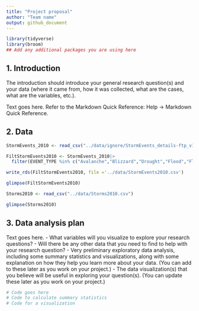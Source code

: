 ```yaml
---
title: "Project proposal"
author: "Team name"
output: github_document
---
```


```r
library(tidyverse)
library(broom)
## Add any additional packages you are using here
```

## 1. Introduction

The introduction should introduce your general research question(s) and your data (where it came from, how it was collected, what are the cases, what are the variables, etc.).

Text goes here. Refer to the Markdown Quick Reference: Help -> Markdown Quick Reference. 

## 2. Data

```r
StormEvents_2010 <- read_csv("../data/ignore/StormEvents_details-ftp_v1.0_d2010_c20250520.csv")
```

```r
FiltStormEvents2010 <- StormEvents_2010|>
  filter(EVENT_TYPE %in% c("Avalanche","Blizzard","Drought","Flood","Flash Flood","Excessive Heat","Tornado","Tropical Storm","Tsunami","Wildfire"))

write_rds(FiltStormEvents2010, file ='../data/StormEvents2010.csv')

glimpse(FiltStormEvents2010)
```

```r
Storms2010 <- read_csv("../data/Storms2010.csv")

glimpse(Storms2010)
```
## 3. Data analysis plan

Text goes here.
- What variables will you visualize to explore your research questions?
- Will there be any other data that you need to find to help with your research question?
- Very preliminary exploratory data analysis, including some summary statistics and visualizations, along with some explanation on how they help you learn more about your data. (You can add to these later as you work on your project.)
- The data visualization(s) that you believe will be useful in exploring your question(s). (You can update these later as you work on your project.)


```r
# Code goes here
# Code to calculate summary statistics
# Code for a visualization
```
